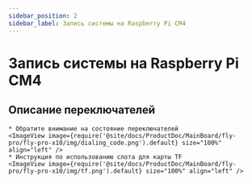 ```yaml
---
sidebar_position: 2
sidebar_label: Запись системы на Raspberry Pi CM4
---
```





# Запись системы на Raspberry Pi CM4

## Описание переключателей

    * Обратите внимание на состояние переключателей
    <ImageView image={require('@site/docs/ProductDoc/MainBoard/fly-pro/fly-pro-x10/img/dialing_code.png').default} size="100%" align="left" />
    * Инструкция по использованию слота для карты TF
    <ImageView image={require('@site/docs/ProductDoc/MainBoard/fly-pro/fly-pro-x10/img/tf.png').default} size="100%" align="left" />
    
<RPI />